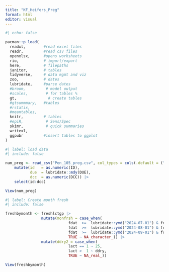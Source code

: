 ```yaml
---
title: "KF_Heifers_Preg"
format: html
editor: visual
---
```


```r
#| echo: false

pacman::p_load(
  readxl,        #read excel files
  readr,         #read csv files
  openxlsx,      #opens worksheets
  rio,           # import/export
  here,          # filepaths
  janitor,       # tables
  tidyverse,     # data mgmt and viz
  zoo,           # dates
  lubridate,     #parse dates
  #broom,         # model output
  #scales,        # for tables %
  gt,              # create tables
  #gtsummmary,   #tables
  #rstatix,
  #meantables,
  knitr,         # tables
  #epiR,          # Sens/Spec
  skimr,          # quick summaries     
  writexl, 
  ggpubr         #insert tables to ggplot
)

```

```r
#| label: load data
#| include: false

num_preg <- read_csv("Pen_105_preg.csv", col_types = cols(.default = ("c"))) |>
    mutate(id   = as.numeric(ID),
           due  = lubridate::mdy(DUE),
           dcc  = as.numeric(DCC)) |>
    select(id:dcc)

View(num_preg)
```

```r
#| label: Create month fresh
#| include: false

freshbymonth <- freshlctgp |>
                mutate(monfrsh = case_when(
                            fdat  >=  lubridate::ymd("2024-07-01") & fdat <=           lubridate::ymd("2024-07-31") ~ "Jul",
                            fdat  >=  lubridate::ymd("2024-08-01") & fdat <=           lubridate::ymd("2024-08-31") ~ "Aug",
                            fdat  >=  lubridate::ymd("2024-09-01") & fdat <=           lubridate::ymd("2024-09-30") ~ "Sep",
                            TRUE ~ NA_character_)) |>
                mutate(ddry2 = case_when(
                            lact == 1 ~ 25,
                            lact >  1 ~ ddry,
                            TRUE ~ NA_real_))

View(freshbymonth)
```
